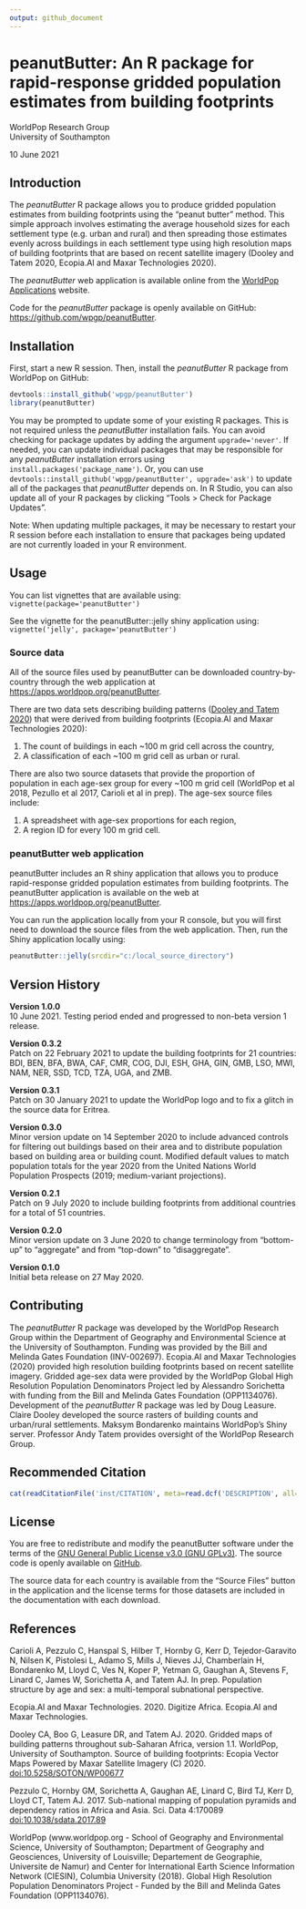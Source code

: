 ```yaml
---
output: github_document
---
```


#  peanutButter: An R package for rapid-response gridded population estimates from building footprints

WorldPop Research Group  
University of Southampton

10 June 2021

## Introduction

The _peanutButter_ R package allows you to produce gridded population estimates from building footprints using the "peanut butter" method. This simple approach involves estimating the average household sizes for each settlement type (e.g. urban and rural) and then spreading those estimates evenly across buildings in each settlement type using high resolution maps of building footprints that are based on recent satellite imagery (Dooley and Tatem 2020, Ecopia.AI and Maxar Technologies 2020).

The _peanutButter_ web application is available online from the <a href="https://apps.worldpop.org" target="_blank">WorldPop Applications</a> website. 

Code for the _peanutButter_ package is openly available on GitHub: <a href='https://github.com/wpgp/peanutButter' target='_blank'>https://github.com/wpgp/peanutButter</a>.

## Installation

First, start a new R session. Then, install the _peanutButter_ R package from WorldPop on GitHub:

```r
devtools::install_github('wpgp/peanutButter')
library(peanutButter)
```

You may be prompted to update some of your existing R packages. This is not required unless the _peanutButter_ installation fails. You can avoid checking for package updates by adding the argument `upgrade='never'`. If needed, you can update individual packages that may be responsible for any _peanutButter_ installation errors using `install.packages('package_name')`. Or, you can use `devtools::install_github('wpgp/peanutButter', upgrade='ask')` to update all of the packages that _peanutButter_ depends on. In R Studio, you can also update all of your R packages by clicking "Tools > Check for Package Updates". 

Note: When updating multiple packages, it may be necessary to restart your R session before each installation to ensure that packages being updated are not currently loaded in your R environment.

## Usage

You can list vignettes that are available using: `vignette(package='peanutButter')`

See the vignette for the peanutButter::jelly shiny application using: `vignette('jelly', package='peanutButter')`

### Source data
All of the source files used by peanutButter can be downloaded country-by-country through the web application at <a href="https://apps.worldpop.org/peanutButter" target="_blank">https://apps.worldpop.org/peanutButter</a>. 

There are two data sets describing building patterns (<a href="https://dx.doi.org/10.5258/SOTON/WP00666" target="_blank">Dooley and Tatem 2020</a>) that were derived from building footprints (Ecopia.AI and Maxar Technologies 2020):  

1. The count of buildings in each ~100 m grid cell across the country,  
2. A classification of each ~100 m grid cell as urban or rural.

There are also two source datasets that provide the proportion of population in each age-sex group for every ~100 m grid cell (WorldPop et al 2018, Pezullo et al 2017, Carioli et al in prep). The age-sex source files include:  

1. A spreadsheet with age-sex proportions for each region,  
2. A region ID for every 100 m grid cell.  

### peanutButter web application

peanutButter includes an R shiny application that allows you to produce rapid-response gridded population estimates from building footprints. The peanutButter application is available on the web at <a href="https://apps.worldpop.org/peanutButter" target="_blank">https://apps.worldpop.org/peanutButter</a>. 


You can run the application locally from your R console, but you will first need to download the source files from the web application. Then, run the Shiny application locally using:

```r
peanutButter::jelly(srcdir="c:/local_source_directory")
```

## Version History

<strong>Version 1.0.0</strong><br>
10 June 2021. Testing period ended and progressed to non-beta version 1 release.

<strong>Version 0.3.2</strong><br>
Patch on 22 February 2021 to update the building footprints for 21 countries: BDI, BEN, BFA, BWA, CAF, CMR, COG, DJI, ESH, GHA, GIN, GMB, LSO, MWI, NAM, NER, SSD, TCD, TZA, UGA, and ZMB.

<strong>Version 0.3.1</strong><br>
Patch on 30 January 2021 to update the WorldPop logo and to fix a glitch in the source data for Eritrea.

<strong>Version 0.3.0</strong><br>
Minor version update on 14 September 2020 to include advanced controls for filtering out buildings based on their area and to distribute population based on building area or building count. Modified default values to match population totals for the year 2020 from the United Nations World Population Prospects (2019; medium-variant projections).

<strong>Version 0.2.1</strong><br>
Patch on 9 July 2020 to include building footprints from additional countries for a total of 51 countries.

<strong>Version 0.2.0</strong><br>
Minor version update on 3 June 2020 to change terminology from "bottom-up" to "aggregate" and from "top-down" to "disaggregate".

<strong>Version 0.1.0</strong><br>
Initial beta release on 27 May 2020.

## Contributing
The _peanutButter_ R package was developed by the WorldPop Research Group within the Department of Geography and Environmental Science at the University of Southampton. Funding was provided by the Bill and Melinda Gates Foundation (INV-002697). Ecopia.AI and Maxar Technologies (2020) provided high resolution building footprints based on recent satellite imagery. Gridded age-sex data were provided by the WorldPop Global High Resolution Population Denominators Project led by Alessandro Sorichetta with funding from the Bill and Melinda Gates Foundation (OPP1134076). Development of the _peanutButter_ R package was led by Doug Leasure. Claire Dooley developed the source rasters of building counts and urban/rural settlements. Maksym Bondarenko maintains WorldPop's Shiny server. Professor Andy Tatem provides oversight of the WorldPop Research Group.   

## Recommended Citation 
```r
cat(readCitationFile('inst/CITATION', meta=read.dcf('DESCRIPTION', all=T))$textVersion)
```


## License
You are free to redistribute and modify the peanutButter software under the terms of the <a href="https://www.gnu.org/licenses/gpl-3.0.en.html" target="_blank">GNU General Public License v3.0 (GNU GPLv3)</a>. The source code is openly available on <a href="https://github.com/wpgp/peanutButter" target="_blank">GitHub</a>.  

The source data for each country is available from the "Source Files" button in the application and the license terms for those datasets are included in the documentation with each download.
  
## References  

Carioli A, Pezzulo C, Hanspal S, Hilber T, Hornby G, Kerr D, Tejedor-Garavito N, Nilsen K, Pistolesi L, Adamo S, Mills J, Nieves JJ, Chamberlain H, Bondarenko M, Lloyd C, Ves N, Koper P,  Yetman G, Gaughan A, Stevens F, Linard C, James W, Sorichetta A, and Tatem AJ. In prep. Population structure by age and sex: a multi-temporal subnational perspective.

Ecopia.AI and Maxar Technologies. 2020. Digitize Africa. Ecopia.AI and Maxar Technologies. 

Dooley CA, Boo G, Leasure DR, and Tatem AJ. 2020. Gridded maps of building patterns throughout sub-Saharan Africa, version 1.1. WorldPop, University of Southampton. Source of building footprints: Ecopia Vector Maps Powered by Maxar Satellite Imagery (C) 2020. <a href="https://dx.doi.org/10.5258/SOTON/WP00677" target="_blank">doi:10.5258/SOTON/WP00677</a>

Pezzulo C, Hornby GM, Sorichetta A, Gaughan AE, Linard C, Bird TJ, Kerr D, Lloyd CT, Tatem AJ. 2017. Sub-national mapping of population pyramids and dependency ratios in Africa and Asia. Sci. Data 4:170089 <a href="https://dx.doi.org/10.1038/sdata.2017.89" target="_blank">doi:10.1038/sdata.2017.89</a>  

WorldPop (www.worldpop.org - School of Geography and Environmental Science, University of Southampton; Department of Geography and Geosciences, University of Louisville; Departement de Geographie, Universite de Namur) and Center for International Earth Science Information Network (CIESIN), Columbia University (2018). Global High Resolution Population Denominators Project - Funded by the Bill and Melinda Gates Foundation (OPP1134076). 

